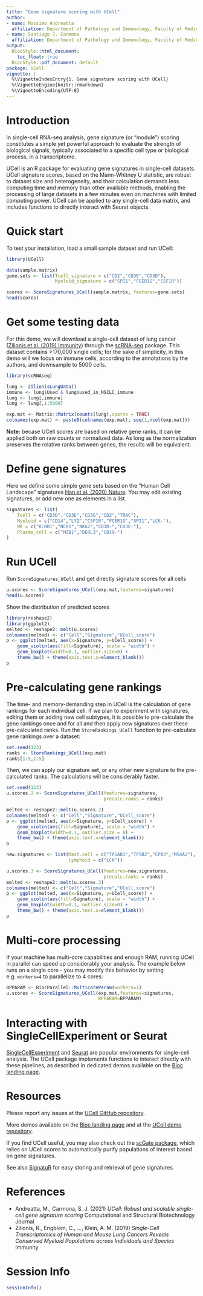 ```yaml
---
title: "Gene signature scoring with UCell"
author:
- name: Massimo Andreatta
  affiliation: Department of Pathology and Immunology, Faculty of Medicine, University of Geneva, 1206, Geneva, Switzerland; Swiss Institute of Bioinformatics, 1015, Lausanne, Switzerland
- name: Santiago J. Carmona
  affiliation: Department of Pathology and Immunology, Faculty of Medicine, University of Geneva, 1206, Geneva, Switzerland; Swiss Institute of Bioinformatics, 1015, Lausanne, Switzerland
output:
  BiocStyle::html_document:
    toc_float: true
  BiocStyle::pdf_document: default
package: UCell
vignette: |
  %\VignetteIndexEntry{1. Gene signature scoring with UCell}
  %\VignetteEngine{knitr::rmarkdown}
  %\VignetteEncoding{UTF-8}
---
```


# Introduction

In single-cell RNA-seq analysis, gene signature (or “module”) scoring constitutes a simple yet powerful approach to evaluate the strength of biological signals, typically associated to a specific cell type or biological process, in a transcriptome.

UCell is an R package for evaluating gene signatures in single-cell datasets. UCell signature scores, based on the Mann-Whitney U statistic, are robust to dataset size and heterogeneity, and their calculation demands less computing time and memory than other available methods, enabling the processing of large datasets in a few minutes even on machines with limited computing power. UCell can be applied to any single-cell data matrix, and includes functions to directly interact with Seurat objects. 

# Quick start

To test your installation, load a small sample dataset and run UCell:

```r
library(UCell)

data(sample.matrix)
gene.sets <- list(Tcell_signature = c("CD2","CD3E","CD3D"),
                  Myeloid_signature = c("SPI1","FCER1G","CSF1R"))

scores <- ScoreSignatures_UCell(sample.matrix, features=gene.sets)
head(scores)
```

# Get some testing data

For this demo, we will download a single-cell dataset of lung cancer ([Zilionis et al. (2019) Immunity](https://pubmed.ncbi.nlm.nih.gov/30979687/)) through the [scRNA-seq](https://bioconductor.org/packages/3.15/data/experiment/html/scRNAseq.html) package. This dataset contains >170,000 single cells; for the sake of simplicity, in this demo will we focus on immune cells, according to the annotations by the authors, and downsample to 5000 cells.

```r
library(scRNAseq)

lung <- ZilionisLungData()
immune <- lung$Used & lung$used_in_NSCLC_immune
lung <- lung[,immune]
lung <- lung[,1:5000]

exp.mat <- Matrix::Matrix(counts(lung),sparse = TRUE)
colnames(exp.mat) <- paste0(colnames(exp.mat), seq(1,ncol(exp.mat)))
```

**Note:** becase UCell scores are based on relative gene ranks, it can be applied both on raw counts or normalized data. As long as the normalization preserves the relative ranks between genes, the results will be equivalent.


# Define gene signatures

Here we define some simple gene sets based on the "Human Cell Landscape" signatures [Han et al. (2020) Nature](https://www.nature.com/articles/s41586-020-2157-4). You may edit existing signatures, or add new one as elements in a list.
```r
signatures <- list(
    Tcell = c("CD3D","CD3E","CD3G","CD2","TRAC"),
    Myeloid = c("CD14","LYZ","CSF1R","FCER1G","SPI1","LCK-"),
    NK = c("KLRD1","NCR1","NKG7","CD3D-","CD3E-"),
    Plasma_cell = c("MZB1","DERL3","CD19-")
)
```

# Run UCell

Run `ScoreSignatures_UCell` and get directly signature scores for all cells
```r
u.scores <- ScoreSignatures_UCell(exp.mat,features=signatures)
head(u.scores)
```

Show the distribution of predicted scores
```r
library(reshape2)
library(ggplot2)
melted <- reshape2::melt(u.scores)
colnames(melted) <- c("Cell","Signature","UCell_score")
p <- ggplot(melted, aes(x=Signature, y=UCell_score)) + 
    geom_violin(aes(fill=Signature), scale = "width") +
    geom_boxplot(width=0.1, outlier.size=0) +
    theme_bw() + theme(axis.text.x=element_blank())
p
```

# Pre-calculating gene rankings

The time- and memory-demanding step in UCell is the calculation of gene rankings for each individual cell. If we plan to experiment with signatures, editing them or adding new cell subtypes, it is possible to pre-calculate the gene rankings once and for all and then apply new signatures over these pre-calculated ranks. Run the `StoreRankings_UCell` function to pre-calculate gene rankings over a dataset:
```r
set.seed(123)
ranks <- StoreRankings_UCell(exp.mat)
ranks[1:5,1:5]
```

Then, we can apply our signature set, or any other new signature to the pre-calculated ranks. The calculations will be considerably faster.
```r
set.seed(123)
u.scores.2 <- ScoreSignatures_UCell(features=signatures,
                                    precalc.ranks = ranks)

melted <- reshape2::melt(u.scores.2)
colnames(melted) <- c("Cell","Signature","UCell_score")
p <- ggplot(melted, aes(x=Signature, y=UCell_score)) + 
    geom_violin(aes(fill=Signature), scale = "width") +
    geom_boxplot(width=0.1, outlier.size = 0) + 
    theme_bw() + theme(axis.text.x=element_blank())
p
```

```r
new.signatures <- list(Mast.cell = c("TPSAB1","TPSB2","CPA3","MS4A2"),
                       Lymphoid = c("LCK"))

u.scores.3 <- ScoreSignatures_UCell(features=new.signatures,
                                    precalc.ranks = ranks)
melted <- reshape2::melt(u.scores.3)
colnames(melted) <- c("Cell","Signature","UCell_score")
p <- ggplot(melted, aes(x=Signature, y=UCell_score)) + 
    geom_violin(aes(fill=Signature), scale = "width") +
    geom_boxplot(width=0.1, outlier.size=0) + 
    theme_bw() + theme(axis.text.x=element_blank())
p
```

# Multi-core processing

If your machine has multi-core capabilities and enough RAM, running UCell in parallel can speed up considerably your analysis. The example below runs on a single core - you may modify this behavior by setting e.g. `workers=4` to parallelize to 4 cores:

```r
BPPARAM <- BiocParallel::MulticoreParam(workers=1)
u.scores <- ScoreSignatures_UCell(exp.mat,features=signatures,
                                  BPPARAM=BPPARAM)
```

# Interacting with SingleCellExperiment or Seurat

[SingleCellExperiment](https://bioconductor.org/packages/release/bioc/html/SingleCellExperiment.html) and [Seurat](https://github.com/satijalab/seurat) are popular environments for single-cell analysis. The UCell package implements functions to interact directly with these pipelines, as described in dedicated demos available on the [Bioc landing page](https://bioconductor.org/packages/release/bioc/html/UCell.html).

# Resources

Please report any issues at the [UCell GitHub repository](https://github.com/carmonalab/UCell).

More demos available on the [Bioc landing page](https://bioconductor.org/packages/release/bioc/html/UCell.html) and at the [UCell demo repository](https://github.com/carmonalab/UCell_demo).

If you find UCell useful, you may also check out the [scGate package](https://github.com/carmonalab/scGate), which relies on UCell scores to automatically purify populations of interest based on gene signatures.

See also [SignatuR](https://github.com/carmonalab/SignatuR) for easy storing and retrieval of gene signatures.

# References

* Andreatta, M., Carmona, S. J. (2021) *UCell: Robust and scalable single-cell gene signature scoring* Computational and Structural Biotechnology Journal
* Zilionis, R., Engblom, C., ..., Klein, A. M. (2019) *Single-Cell Transcriptomics of Human and Mouse Lung Cancers Reveals Conserved Myeloid Populations across Individuals and Species* Immunity

# Session Info

```r
sessionInfo()
```
